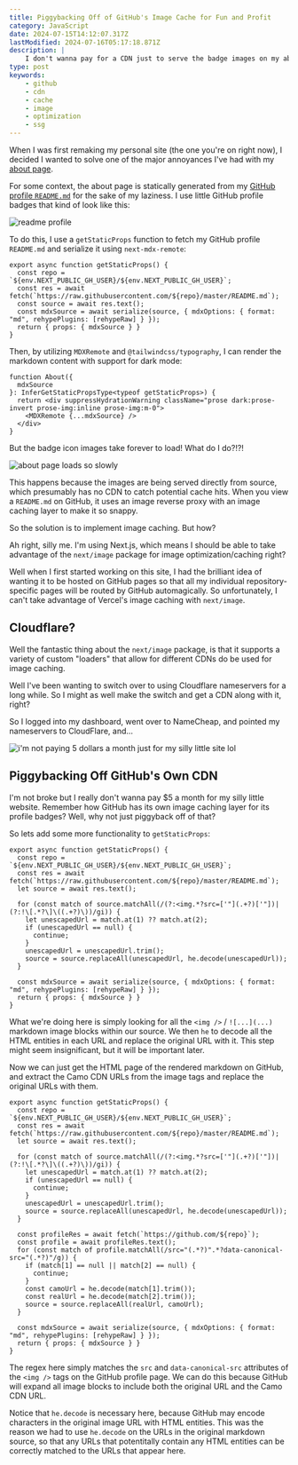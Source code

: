 ```yaml
---
title: Piggybacking Off of GitHub's Image Cache for Fun and Profit
category: JavaScript
date: 2024-07-15T14:12:07.317Z
lastModified: 2024-07-16T05:17:18.871Z
description: |
    I don't wanna pay for a CDN just to serve the badge images on my about page on this website. But if my about page is statically generated from my GitHub profile readme, then why not just piggyback off of their Camo CDN cache?
type: post
keywords:
    - github
    - cdn
    - cache
    - image
    - optimization
    - ssg
---
```


When I was first remaking my personal site (the one you're on right now), I decided I wanted to solve one of the major annoyances I've had with my [about page](https://amydev.me/about).

For some context, the about page is statically generated from my [GitHub profile `README.md`](https://github.com/amydevs) for the sake of my laziness. I use little GitHub profile badges that kind of look like this:

![readme profile](/blog/piggyback-gh-camo/about.png)

To do this, I use a `getStaticProps` function to fetch my GitHub profile `README.md` and serialize it using `next-mdx-remote`:

```tsx
export async function getStaticProps() {
  const repo = `${env.NEXT_PUBLIC_GH_USER}/${env.NEXT_PUBLIC_GH_USER}`;
  const res = await fetch(`https://raw.githubusercontent.com/${repo}/master/README.md`);
  const source = await res.text();
  const mdxSource = await serialize(source, { mdxOptions: { format: "md", rehypePlugins: [rehypeRaw] } });
  return { props: { mdxSource } }
}
```

Then, by utilizing `MDXRemote` and `@tailwindcss/typography`, I can render the markdown content with support for dark mode:

```tsx
function About({
  mdxSource
}: InferGetStaticPropsType<typeof getStaticProps>) {
  return <div suppressHydrationWarning className="prose dark:prose-invert prose-img:inline prose-img:m-0">
    <MDXRemote {...mdxSource} />
  </div>
}
```

But the badge icon images take forever to load! What do I do?!?!

![about page loads so slowly](/blog/piggyback-gh-camo/slow_load.gif)

This happens because the images are being served directly from source, which presumably has no CDN to catch potential cache hits. When you view a `README.md` on GitHub, it uses an image reverse proxy with an image caching layer to make it so snappy.

So the solution is to implement image caching. But how?

Ah right, silly me. I'm using Next.js, which means I should be able to take advantage of the `next/image` package for image optimization/caching right?

Well when I first started working on this site, I had the brilliant idea of wanting it to be hosted on GitHub pages so that all my individual repository-specific pages will be routed by GitHub automagically. So unfortunately, I can't take advantage of Vercel's image caching with `next/image`.

## Cloudflare?

Well the fantastic thing about the `next/image` package, is that it supports a variety of custom "loaders" that allow for different CDNs do be used for image caching.

Well I've been wanting to switch over to using Cloudflare nameservers for a long while. So I might as well make the switch and get a CDN along with it, right?

So I logged into my dashboard, went over to NameCheap, and pointed my nameservers to CloudFlare, and...

![i'm not paying 5 dollars a month just for my silly little site lol](/blog/piggyback-gh-camo/cost.png)

## Piggybacking Off GitHub's Own CDN

I'm not broke but I really don't wanna pay $5 a month for my silly little website. Remember how GitHub has its own image caching layer for its profile badges? Well, why not just piggyback off of that?

So lets add some more functionality to `getStaticProps`:

```tsx
export async function getStaticProps() {
  const repo = `${env.NEXT_PUBLIC_GH_USER}/${env.NEXT_PUBLIC_GH_USER}`;
  const res = await fetch(`https://raw.githubusercontent.com/${repo}/master/README.md`);
  let source = await res.text();

  for (const match of source.matchAll(/(?:<img.*?src=['"](.+?)['"])|(?:!\[.*?\]\((.+?)\))/gi)) {
    let unescapedUrl = match.at(1) ?? match.at(2);
    if (unescapedUrl == null) {
      continue;
    }
    unescapedUrl = unescapedUrl.trim();
    source = source.replaceAll(unescapedUrl, he.decode(unescapedUrl));
  }

  const mdxSource = await serialize(source, { mdxOptions: { format: "md", rehypePlugins: [rehypeRaw] } });
  return { props: { mdxSource } }
}
```

What we're doing here is simply looking for all the `<img />` / `![...](...)` markdown image blocks within our source. We then `he` to decode all the HTML entities in each URL and replace the original URL with it. This step might seem insignificant, but it will be important later.

Now we can just get the HTML page of the rendered markdown on GitHub, and extract the Camo CDN URLs from the image tags and replace the original URLs with them.

```tsx
export async function getStaticProps() {
  const repo = `${env.NEXT_PUBLIC_GH_USER}/${env.NEXT_PUBLIC_GH_USER}`;
  const res = await fetch(`https://raw.githubusercontent.com/${repo}/master/README.md`);
  let source = await res.text();

  for (const match of source.matchAll(/(?:<img.*?src=['"](.+?)['"])|(?:!\[.*?\]\((.+?)\))/gi)) {
    let unescapedUrl = match.at(1) ?? match.at(2);
    if (unescapedUrl == null) {
      continue;
    }
    unescapedUrl = unescapedUrl.trim();
    source = source.replaceAll(unescapedUrl, he.decode(unescapedUrl));
  }

  const profileRes = await fetch(`https://github.com/${repo}`);
  const profile = await profileRes.text();
  for (const match of profile.matchAll(/src="(.*?)".*?data-canonical-src="(.*?)"/g)) {
    if (match[1] == null || match[2] == null) {
      continue;
    }
    const camoUrl = he.decode(match[1].trim());
    const realUrl = he.decode(match[2].trim());
    source = source.replaceAll(realUrl, camoUrl);
  }

  const mdxSource = await serialize(source, { mdxOptions: { format: "md", rehypePlugins: [rehypeRaw] } });
  return { props: { mdxSource } }
}
```

The regex here simply matches the `src` and `data-canonical-src` attributes of the `<img />` tags on the GitHub profile page. We can do this because GitHub will expand all image blocks to include both the original URL and the Camo CDN URL.

Notice that `he.decode` is necessary here, because GitHub may encode characters in the original image URL with HTML entities. This was the reason we had to use `he.decode` on the URLs in the original markdown source, so that any URLs that potentitally contain any HTML entities can be correctly matched to the URLs that appear here.